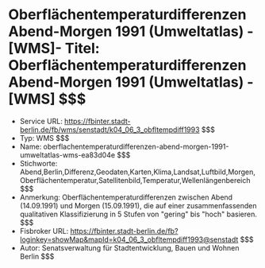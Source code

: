 # Oberflächentemperaturdifferenzen Abend-Morgen 1991 (Umweltatlas) - [WMS]- Titel: Oberflächentemperaturdifferenzen Abend-Morgen 1991 (Umweltatlas) - [WMS] $$$
- Service URL: https://fbinter.stadt-berlin.de/fb/wms/senstadt/k04_06_3_obfltempdiff1993 $$$
- Typ: WMS $$$
- Name: oberflachentemperaturdifferenzen-abend-morgen-1991-umweltatlas-wms-ea83d04e $$$
- Stichworte: Abend,Berlin,Differenz,Geodaten,Karten,Klima,Landsat,Luftbild,Morgen,Oberflächentemperatur,Satellitenbild,Temperatur,Wellenlängenbereich $$$
- Anmerkung: Oberflächentemperaturdifferenzen zwischen Abend (14.09.1991) und Morgen (15.09.1991), die auf einer zusammenfassenden qualitativen Klassifizierung in 5 Stufen von "gering" bis "hoch" basieren. $$$
- Fisbroker URL: https://fbinter.stadt-berlin.de/fb?loginkey=showMap&mapId=k04_06_3_obfltempdiff1993@senstadt $$$
- Autor: Senatsverwaltung für Stadtentwicklung, Bauen und Wohnen Berlin $$$
